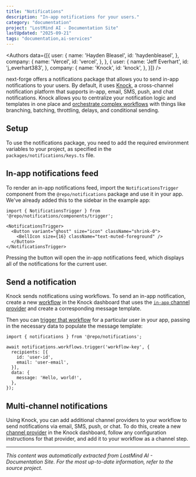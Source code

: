 ```yaml
---
title: "Notifications"
description: "In-app notifications for your users."
category: "documentation"
project: "LostMind AI - Documentation Site"
lastUpdated: "2025-09-21"
tags: "documentation,ai-services"
---
```


<Authors data={[{
  user: {
    name: 'Hayden Bleasel',
    id: 'haydenbleasel',
  },
  company: {
    name: 'Vercel',
    id: 'vercel',
  },
}, {
  user: {
    name: 'Jeff Everhart',
    id: 'j_everhart383',
  },
  company: {
    name: 'Knock',
    id: 'knock',
  },
}]} />

next-forge offers a notifications package that allows you to send in-app notifications to your users. By default, it uses [Knock](https://knock.app/), a cross-channel notification platform that supports in-app, email, SMS, push, and chat notifications. Knock allows you to centralize your notification logic and templates in one place and [orchestrate complex workflows](https://docs.knock.app/designing-workflows/overview) with things like branching, batching, throttling, delays, and conditional sending.

## Setup

To use the notifications package, you need to add the required environment variables to your project, as specified in the `packages/notifications/keys.ts` file.

## In-app notifications feed

To render an in-app notifications feed, import the `NotificationsTrigger` component from the `@repo/notifications` package and use it in your app. We've already added this to the sidebar in the example app:

```tsx title="apps/app/app/(authenticated)/components/sidebar.tsx"
import { NotificationsTrigger } from '@repo/notifications/components/trigger';

<NotificationsTrigger>
  <Button variant="ghost" size="icon" className="shrink-0">
    <BellIcon size={16} className="text-muted-foreground" />
  </Button>
</NotificationsTrigger>
```

Pressing the button will open the in-app notifications feed, which displays all of the notifications for the current user.

## Send a notification

Knock sends notifications using workflows. To send an in-app notification, create a new [workflow](https://docs.knock.app/concepts/workflows) in the Knock dashboard that uses the [`in-app` channel provider](https://docs.knock.app/integrations/in-app/knock) and create a corresponding message template.

Then you can [trigger that workflow](https://docs.knock.app/send-notifications/triggering-workflows) for a particular user in your app, passing in the necessary data to populate the message template:

```tsx title="notify.ts"
import { notifications } from '@repo/notifications';

await notifications.workflows.trigger('workflow-key', {
  recipients: [{
    id: 'user-id',
    email: 'user-email',
  }],
  data: {
    message: 'Hello, world!',
  },
});
```

## Multi-channel notifications

Using Knock, you can add additional channel providers to your workflow to send notifications via email, SMS, push, or chat. To do this, create a new [channel provider](https://docs.knock.app/integrations) in the Knock dashboard, follow any configuration instructions for that provider, and add it to your workflow as a channel step.


---
*This content was automatically extracted from LostMind AI - Documentation Site. For the most up-to-date information, refer to the source project.*
